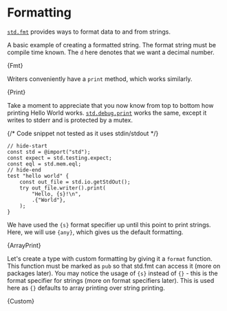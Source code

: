 

# Formatting

[`std.fmt`](https://ziglang.org/documentation/master/std/#A;std:fmt) provides
ways to format data to and from strings.

A basic example of creating a formatted string. The format string must be
compile time known. The `d` here denotes that we want a decimal number.

<CodeBlock language="zig">{Fmt}</CodeBlock>

Writers conveniently have a `print` method, which works similarly.

<CodeBlock language="zig">{Print}</CodeBlock>

Take a moment to appreciate that you now know from top to bottom how printing
Hello World works.
[`std.debug.print`](https://ziglang.org/documentation/master/std/#A;std:debug.print)
works the same, except it writes to stderr and is protected by a mutex.

{/* Code snippet not tested as it uses stdin/stdout */}

```zig
// hide-start
const std = @import("std");
const expect = std.testing.expect;
const eql = std.mem.eql;
// hide-end
test "hello world" {
    const out_file = std.io.getStdOut();
    try out_file.writer().print(
        "Hello, {s}!\n",
        .{"World"},
    );
}
```

We have used the `{s}` format specifier up until this point to print strings.
Here, we will use `{any}`, which gives us the default formatting.

<CodeBlock language="zig">{ArrayPrint}</CodeBlock>

Let's create a type with custom formatting by giving it a `format` function.
This function must be marked as `pub` so that std.fmt can access it (more on
packages later). You may notice the usage of `{s}` instead of `{}` - this is the
format specifier for strings (more on format specifiers later). This is used
here as `{}` defaults to array printing over string printing.

<CodeBlock language="zig">{Custom}</CodeBlock>
